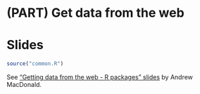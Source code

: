 # (PART) Get data from the web {-} 

# Slides

```r
source("common.R")
```

<!--Original content: https://stat545.com/webdata02_activity.html-->

See ["Getting data from the web - R packages" slides](supporting-docs/webdata01_slides.html) by Andrew MacDonald.